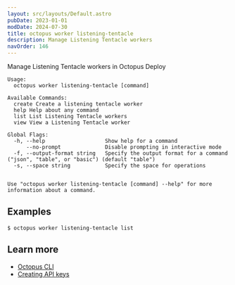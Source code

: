 ```yaml
---
layout: src/layouts/Default.astro
pubDate: 2023-01-01
modDate: 2024-07-30
title: octopus worker listening-tentacle
description: Manage Listening Tentacle workers
navOrder: 146
---
```


Manage Listening Tentacle workers in Octopus Deploy

```
Usage:
  octopus worker listening-tentacle [command]

Available Commands:
  create Create a listening tentacle worker
  help Help about any command
  list List Listening Tentacle workers
  view View a Listening Tentacle worker

Global Flags:
  -h, --help                   Show help for a command
      --no-prompt              Disable prompting in interactive mode
  -f, --output-format string   Specify the output format for a command ("json", "table", or "basic") (default "table")
  -s, --space string           Specify the space for operations


Use "octopus worker listening-tentacle [command] --help" for more information about a command.
```

## Examples

<SamplesInstance />

```
$ octopus worker listening-tentacle list

```

## Learn more

- [Octopus CLI](/docs/octopus-rest-api/cli)
- [Creating API keys](/docs/octopus-rest-api/how-to-create-an-api-key)